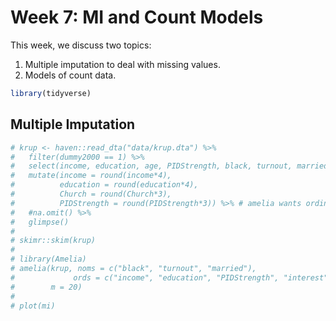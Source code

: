 
# Week 7: MI and Count Models

This week, we discuss two topics:

1. Multiple imputation to deal with missing values.
1. Models of count data.

```r
library(tidyverse)
```

## Multiple Imputation

```r
# krup <- haven::read_dta("data/krup.dta") %>%
#   filter(dummy2000 == 1) %>% 
#   select(income, education, age, PIDStrength, black, turnout, married, interest, Church) %>%
#   mutate(income = round(income*4),
#          education = round(education*4),
#          Church = round(Church*3),
#          PIDStrength = round(PIDStrength*3)) %>% # amelia wants ordinal variables to be integers
#   #na.omit() %>%
#   glimpse()
# 
# skimr::skim(krup)
# 
# library(Amelia)
# amelia(krup, noms = c("black", "turnout", "married"),
#             ords = c("income", "education", "PIDStrength", "interest", "Church"),
#        m = 20)
# 
# plot(mi)

```